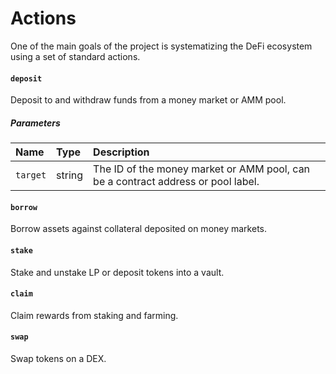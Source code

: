 # Actions

One of the main goals of the project is systematizing the DeFi ecosystem using a set of standard actions.

#### `deposit`

Deposit to and withdraw funds from a money market or AMM pool.

##### Parameters

| Name     | Type   | Description                                                                      |
| :------- | :----- | :------------------------------------------------------------------------------- |
| `target` | string | The ID of the money market or AMM pool, can be a contract address or pool label. |

#### `borrow`

Borrow assets against collateral deposited on money markets.

#### `stake`

Stake and unstake LP or deposit tokens into a vault.

#### `claim`

Claim rewards from staking and farming.

#### `swap`

Swap tokens on a DEX.

